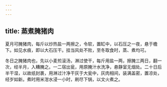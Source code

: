 ```yaml
---
---
---
```

title: 蒸煮腌猪肉
---



夏月可腌猪肉，每斤以炒热盐一两擦之，令软，置缸中，以石压之一夜，悬于檐下。如见水痕，即以大石压干。挂当风处不败，至冬取食时，蒸、煮均可。

冬日之腌猪肉也，先以小麦煎滚汤，淋过使干，每斤用盐一两，擦腌三两日，翻一次，经半月，入糟腌之。一二宿出瓮，用原腌汁水洗净，悬静室无烟处。二十日后半干湿，以故纸封裹，用淋过汁净干灰于大瓮中，灰肉相间，装满盖密，置凉处，经岁如新。煮时用米泔水浸一小时，刷尽下锅，以文火煮之。